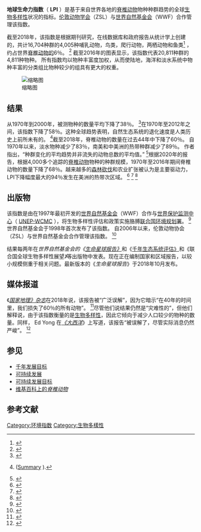 '''地球生命力指数'''（ '''LPI''' ）是基于来自世界各地的[[脊椎动物|脊椎动物]]物种种群趋势的全球[[生物多樣性|生物多样性]]状况的指标。[[英國皇家學會|伦敦动物学会]]（ZSL）与[[世界自然基金会|世界自然基金会]]（WWF）合作管理该指数。

截至2018年，该指数是根据期刊研究，在线数据库和政府报告从统计学上创建的，共计16,704种群的4,005种哺乳动物，鸟类，爬行动物，两栖动物和鱼类<ref name="zslblog2018">{{Cite web|title=Crunching numbers: the data behind the Living Planet Index|url=https://www.zsl.org/blogs/science/crunching-numbers-the-data-behind-the-living-planet-index|accessdate=31 October 2018|author=ZSL|date=30 October 2018|publisher=Zoological Society of London|archive-date=2020-04-07|archive-url=https://web.archive.org/web/20200407175551/https://www.zsl.org/blogs/science/crunching-numbers-the-data-behind-the-living-planet-index}}</ref> ，约占世界[[脊椎动物|脊椎动物的]]6％。 <ref name="Yong">{{Cite magazine|last=Yong, Ed|author-link=Ed Yong|date=31 October 2018|title=Wait, Have We Really Wiped Out 60 Percent of Animals?|url=https://www.theatlantic.com/science/archive/2018/10/have-we-really-killed-60-percent-animals-1970/574549/|magazine=[[The_Atlantic|The Atlantic]]|access-date=2 November 2018|archive-date=2020-05-11|archive-url=https://web.archive.org/web/20200511171814/https://www.theatlantic.com/science/archive/2018/10/have-we-really-killed-60-percent-animals-1970/574549/}}</ref> 截至2016年的图表显示，该指数代表20,811种群的4,811种物种。 所有指数均以物种丰富度加权，从而使陆地，海洋和淡水系统中物种丰富的分类组比物种较少的组具有更大的权重。

[[File:Global-living-planet-index,1970-2016.svg|缩略图]]

== 结果 ==
从1970年到2000年，被测物种的数量平均下降了38％。 <ref name="LohAuthors">{{Cite journal|title=The Living Planet Index: using species population time series to track trends in biodiversity|last=Loh, Jonathan|journal=Philosophical Transactions of the Royal Society of London. Series B, Biological Sciences|issue=1454|doi=10.1098/rstb.2004.1584|year=2005|volume=360|pages=289–95|pmc=1569448|pmid=15814346|display-authors=etal}}</ref>在1970年至2012年之间，该指数下降了58％。这种全球趋势表明，自然生态系统的退化速度是人类历史上前所未有的。 <ref>{{Cite report|url=http://awsassets.panda.org/downloads/lpr_living_planet_report_2016.pdf|title=Report 2016: Risk and resilience in a new era|publisher=[[World_Wildlife_Fund|World Wildlife Fund]]|pages=1–148|isbn=978-2-940529-40-7|access-date=29 October 2016|date=|archive-date=2021-06-12|archive-url=https://web.archive.org/web/20210612084056/http://awsassets.panda.org/downloads/lpr_living_planet_report_2016.pdf}} ([http://awsassets.panda.org/downloads/lpr_living_planet_report_2016_summary.pdf Summary] {{Webarchive|url=https://web.archive.org/web/20161213042250/http://awsassets.panda.org/downloads/lpr_living_planet_report_2016_summary.pdf |date=13 December 2016 }}).</ref>截至2018年，脊椎动物的数量在过去44年中下降了60％。 自1970年以来，淡水物种减少了83％，南美和中美洲的热带种群减少了89％。 作者指出，“种群变化的平均趋势并非流失的动物总数的平均值。” <ref name="zslblog2018">{{Cite web|title=Crunching numbers: the data behind the Living Planet Index|url=https://www.zsl.org/blogs/science/crunching-numbers-the-data-behind-the-living-planet-index|accessdate=31 October 2018|author=ZSL|date=30 October 2018|publisher=Zoological Society of London}}</ref>根据2020年的报告，根据4,000多个追踪的[[脊椎动物|脊椎动物]]物种的种群规模，1970年至2016年期间脊椎动物的数量下降了68％。越来越多的[[森林砍伐|森林砍伐]]和农业扩张被认为是主要驱动力，LPI下降幅度最大的94％发生在美洲的热带次区域。 <ref>{{Cite news|author=Greenfield|first=Patrick|date=September 9, 2020|title=Humans exploiting and destroying nature on unprecedented scale – report|url=https://www.theguardian.com/environment/2020/sep/10/humans-exploiting-and-destroying-nature-on-unprecedented-scale-report-aoe|work=[[The_Guardian|The Guardian]]|location=|accessdate=September 10, 2020|archive-date=2020-09-09|archive-url=https://web.archive.org/web/20200909233150/https://www.theguardian.com/environment/2020/sep/10/humans-exploiting-and-destroying-nature-on-unprecedented-scale-report-aoe}}</ref> <ref>{{Cite news|author=Woodyatt|first=Amy|date=September 10, 2020|title=Human activity has wiped out two-thirds of world's wildlife since 1970, landmark report says|url=https://www.cnn.com/2020/09/09/world/wwf-report-species-decline-climate-scn-intl-scli/index.html|work=CNN|location=|accessdate=September 10, 2020|archive-date=2021-06-10|archive-url=https://web.archive.org/web/20210610013601/https://www.cnn.com/2020/09/09/world/wwf-report-species-decline-climate-scn-intl-scli/index.html}}</ref> <ref>{{Cite web|title=Living Planet Report 2020|url=https://f.hubspotusercontent20.net/hubfs/4783129/LPR/PDFs/ENGLISH-FULL.pdf|accessdate=12 October 2020|archive-date=2021-06-29|archive-url=https://web.archive.org/web/20210629163854/https://f.hubspotusercontent20.net/hubfs/4783129/LPR/PDFs/ENGLISH-FULL.pdf}}</ref>







== 出版物 ==
该指数是由在1997年最初开发的[[世界自然基金会|世界自然基金会]]（WWF）合作与[[世界保护监测中心|世界保护监测中心]]（ [[世界保护监测中心|UNEP-WCMC]] ），将生物多样性评估和政策实施胳膊[[联合国环境署|联合国环境规划署]]。 <ref name="LohAuthors">{{Cite journal|title=The Living Planet Index: using species population time series to track trends in biodiversity|last=Loh, Jonathan|journal=Philosophical Transactions of the Royal Society of London. Series B, Biological Sciences|issue=1454|doi=10.1098/rstb.2004.1584|year=2005|volume=360|pages=289–95|pmc=1569448|pmid=15814346|display-authors=etal}}</ref>世界自然基金会于1998年首次发布了该指数。 自2006年以来，伦敦动物协会（ZSL）与世界自然基金会合作管理该指数。 <ref name="indexpartners">{{Cite web|title=Living Planet Index: Partners and Collaborators|url=http://www.livingplanetindex.org/projects?main_page_project=Partners&home_flag=1|accessdate=1 November 2018|publisher=Zoological Society of London and WWF|archive-date=2021-01-24|archive-url=https://web.archive.org/web/20210124061036/https://livingplanetindex.org/projects?main_page_project=Partners&home_flag=1}}</ref>

结果每两年在''世界自然基金会的《[[生命星球报告|生命星球报告》]]''和《[[千禧年生態系統評估|千年生态系统评估》]]和《联合国全球生物多样性展望''》''等出版物中发表。现在正在编制国家和区域报告，以较小规模侧重于相关问题。最新版本的《''生命星球报告''》于2018年10月发布。 

== 媒体报道 ==
《''[[国家地理_(杂志)|国家地理》杂志]]''在2018年说，该报告被“广泛误解”，因为它暗示“在40年的时间里，我们损失了60％的所有动物”。 <ref>{{Cite magazine|last=Brown|first=Elizabeth Anne|date=1 November 2018|title=Widely misinterpreted report still shows catastrophic animal decline|url=https://www.nationalgeographic.com/animals/2018/11/animal-decline-living-planet-report-conservation-news/|magazine=National Geographic|access-date=3 November 2018|archive-date=2021-02-11|archive-url=https://web.archive.org/web/20210211013818/https://www.nationalgeographic.com/animals/2018/11/animal-decline-living-planet-report-conservation-news/}}</ref>尽管他们说结果仍然是“灾难性的”，但他们解释说，由于该指数衡量的是[[生物多樣性|生物多样性]]，因此它倾向于减少人口较少的物种的数量。同样， Ed Yong 在''[[大西洋_(雜誌)|《大西洋]]''》上写道，该报告“被误解了，尽管实际消息仍然严峻”。 <ref name="Yong">{{Cite magazine|last=Yong, Ed|author-link=Ed Yong|date=31 October 2018|title=Wait, Have We Really Wiped Out 60 Percent of Animals?|url=https://www.theatlantic.com/science/archive/2018/10/have-we-really-killed-60-percent-animals-1970/574549/|magazine=[[The_Atlantic|The Atlantic]]|access-date=2 November 2018}}</ref>

== 参见 ==

* [[千年发展目标|千年发展目标]]
* [[可持续发展|可持续发展]]
* [[可持续发展目标|可持续发展目标]]
* [[維基物種|维基百科上的]]''[[species:vertebrata|脊椎动物]]''

== 参考文献 ==
{{Reflist}}
[[Category:环境指数|Category:环境指数]]
[[Category:生物多樣性|Category:生物多樣性]]